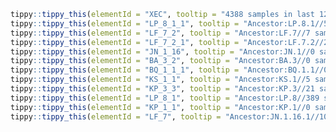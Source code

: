 



```r
tippy::tippy_this(elementId = "XEC", tooltip = "4388 samples in last 120 days.//Recombinant lineage of KS.1.1 (JN.1.13.1.1.1) and KP.3.3 (breakpoint 21738-22599), most with ORF1a:A599T, Europe (Germany), from #2717")
tippy::tippy_this(elementId = "LP_8_1_1", tooltip = "Ancestor:LP.8.1//511 samples in last 120 days.//Alias of B.1.1.529.2.86.1.1.11.1.1.1.3.8.1.1, S:K679R, from sars-cov-2-variants/lineage-proposals#2199")
tippy::tippy_this(elementId = "LF_7_2", tooltip = "Ancestor:LF.7//7 samples in last 120 days.//Alias of B.1.1.529.2.86.1.1.16.1.7.2, T20799C")
tippy::tippy_this(elementId = "LF_7_2_1", tooltip = "Ancestor:LF.7.2//24 samples in last 120 days.//Alias of B.1.1.529.2.86.1.1.16.1.7.2.1, S:A475V, from sars-cov-2-variants/lineage-proposals#2067")
tippy::tippy_this(elementId = "JN_1_16", tooltip = "Ancestor:JN.1//0 samples in last 120 days.//Alias of B.1.1.529.2.86.1.1.16, S:F456L (T22928C), from sars-cov-2-variants/lineage-proposals#1253")
tippy::tippy_this(elementId = "BA_3_2", tooltip = "Ancestor:BA.3//0 samples in last 120 days.//Alias of B.1.1.529.3.2, saltation with ~40 spike AA substitutions, South Africa, from #2909")
tippy::tippy_this(elementId = "BQ_1_1_1", tooltip = "Ancestor:BQ.1.1//0 samples in last 120 days.//Alias of B.1.1.529.5.3.1.1.1.1.1.1.1, Europe, ORF1b:V1639A")
tippy::tippy_this(elementId = "KS_1_1", tooltip = "Ancestor:KS.1//5 samples in last 120 days.//Alias of B.1.1.529.2.86.1.1.13.1.1.1, S:T22N, Singapore/Taiwan/Canada, from sars-cov-2-variants/lineage-proposals#1565")
tippy::tippy_this(elementId = "KP_3_3", tooltip = "Ancestor:KP.3//21 samples in last 120 days.//Alias of B.1.1.529.2.86.1.1.11.1.3.3, N:R204P, from sars-cov-2-variants/lineage-proposals#1531")
tippy::tippy_this(elementId = "LP_8_1", tooltip = "Ancestor:LP.8//389 samples in last 120 days.//Alias of B.1.1.529.2.86.1.1.11.1.1.1.3.8.1, S:R190S, from sars-cov-2-variants/lineage-proposals#2199")
tippy::tippy_this(elementId = "KP_1_1", tooltip = "Ancestor:KP.1//0 samples in last 120 days.//Alias of B.1.1.529.2.86.1.1.11.1.1.1, S:R346T, from sars-cov-2-variants/lineage-proposals#1089")
tippy::tippy_this(elementId = "LF_7", tooltip = "Ancestor:JN.1.16.1//105 samples in last 120 days.//Alias of B.1.1.529.2.86.1.1.16.1.7, S:T22N, S:S31P, S:K182R, S:R190S, S:K444R, ORF9b:I5T, Senegal, from #2733")
```
